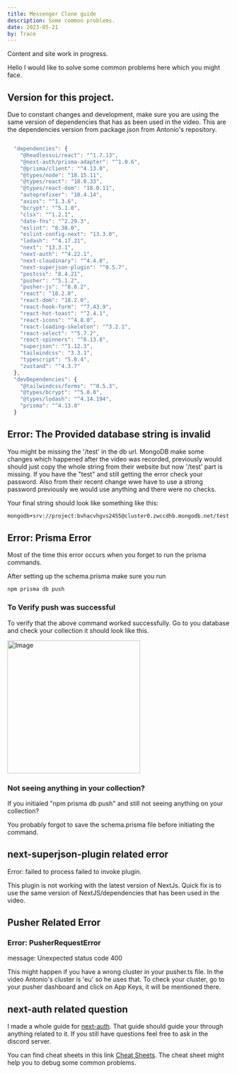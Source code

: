 ```yaml
---
title: Messenger Clone guide
description: Some common problems.
date: 2023-05-21
by: Trace
---
```


<Callout>

Content and site work in progress.

</Callout>

Hello I would like to solve some common problems here which you might face.

## Version for this project.

Due to constant changes and development, make sure you are using the same version of dependencies that has as been used in the video. This are the dependencies version from package.json from Antonio's repository.

```javascript

  "dependencies": {
    "@headlessui/react": "^1.7.13",
    "@next-auth/prisma-adapter": "^1.0.6",
    "@prisma/client": "^4.13.0",
    "@types/node": "18.15.11",
    "@types/react": "18.0.33",
    "@types/react-dom": "18.0.11",
    "autoprefixer": "10.4.14",
    "axios": "^1.3.6",
    "bcrypt": "^5.1.0",
    "clsx": "^1.2.1",
    "date-fns": "^2.29.3",
    "eslint": "8.38.0",
    "eslint-config-next": "13.3.0",
    "lodash": "^4.17.21",
    "next": "13.3.1",
    "next-auth": "^4.22.1",
    "next-cloudinary": "^4.4.0",
    "next-superjson-plugin": "^0.5.7",
    "postcss": "8.4.21",
    "pusher": "^5.1.2",
    "pusher-js": "^8.0.2",
    "react": "18.2.0",
    "react-dom": "18.2.0",
    "react-hook-form": "^7.43.9",
    "react-hot-toast": "^2.4.1",
    "react-icons": "^4.8.0",
    "react-loading-skeleton": "^3.2.1",
    "react-select": "^5.7.2",
    "react-spinners": "^0.13.8",
    "superjson": "^1.12.3",
    "tailwindcss": "3.3.1",
    "typescript": "5.0.4",
    "zustand": "^4.3.7"
  },
  "devDependencies": {
    "@tailwindcss/forms": "^0.5.3",
    "@types/bcrypt": "^5.0.0",
    "@types/lodash": "^4.14.194",
    "prisma": "^4.13.0"
  }
```

## Error: The Provided database string is invalid

You might be missing the '/test' in the db url. MongoDB make some changes which happened after the video was recorded, previously would should just copy the whole string from their website but now '/test' part is missing.
If you have the "test" and still getting the error check your password. Also from their recent change wwe have to use a strong password previously we would use anything and there were no checks.

Your final string should look like something like this:

```html
mongodb+srv://project:bvhacvhgvs2455@cluster0.zwccdhb.mongodb.net/test
```

## Error: Prisma Error

Most of the time this error occurs when you forget to run the prisma commands.

After setting up the schema.prisma make sure you run

```bash
npm prisma db push
```

### To Verify push was successful

To verify that the above command worked successfully. Go to you database and check your collection it should look like this.

<Image
  src="/images/guides/collectionDb.jpg"
  width="300"
  height="300"
  alt="Image"
/>

### Not seeing anything in your collection?

If you initialed "npm prisma db push" and still not seeing anything on your collection?

You probably forgot to save the schema.prisma file before initiating the command.

## next-superjson-plugin related error

Error: failed to process failed to invoke plugin.

This plugin is not working with the latest version of NextJs. Quick fix is to use the same version of NextJS/dependencies that has been used in the video.

## Pusher Related Error

### Error: PusherRequestError

message: Unexpected status code 400

This might happen if you have a wrong cluster in your pusher.ts file. In the video Antonio's cluster is 'eu' so he uses that. To check your cluster, go to your pusher dashboard and click on App Keys, it will be mentioned there.

## next-auth related question

I made a whole guide for [next-auth](https://faq-codewithantonio.vercel.app/guides/using-next-auth-next-13). That guide should guide your through anything related to it. If you still have questions feel free to ask in the discord server.

You can find cheat sheets in this link [Cheat Sheets](https://faq-codewithantonio.vercel.app/cheatsheets). The cheat sheet might help you to debug some common problems.

